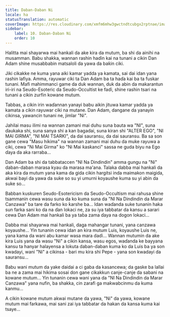 ```yaml
---
title: Daban-Daban Ni
locale: ha
statusTranslation: automatic
coverImage: https://res.cloudinary.com/xmfm6mhw3gwctndtcubgx2rptnae/image/upload/v1740468922/small_cover_tratado_de_psicologia_revolucionaria_a4c0dca4e0.webp
sidebar:
    label: 10. Daban-Daban Ni
    order: 10
---
```

Halitta mai shayarwa mai hankali da ake kira da mutum, ba shi da ainihi na musamman. Babu shakka, wannan rashin haɗin kai na tunani a cikin Dan Adam shine musabbabin matsaloli da yawa da baƙin ciki.

Jiki cikakke ne kuma yana aiki kamar yadda ya kamata, sai dai idan yana rashin lafiya. Amma, rayuwar ciki ta Dan Adam ba ta haɗa kai ba ta fuskar tunani. Mafi mahimmanci game da duk wannan, duk da abin da makarantun iri-iri na Seudo-Esoteric da Seudo-Occultist ke faɗi, shine rashin tsari na tunani a cikin zurfin kowane mutum.

Tabbas, a cikin irin waɗannan yanayi babu aikin jituwa kamar yadda ya kamata a cikin rayuwar ciki na mutane. Dan Adam, dangane da yanayin cikinsa, yawancin tunani ne, jimlar "Ni".

Jahilai masu ilimi na wannan zamani mai duhu suna bauta wa "NI", suna ɗaukaka shi, suna sanya shi a kan bagadai, suna kiran shi "ALTER EGO", "NI MAI GIRMA", "NI MAI TSARKI", da dai sauransu, da dai sauransu. Ba sa son gane cewa "Masu hikima" na wannan zamani mai duhu da muke rayuwa a ciki, cewa "Ni Mai Girma" ko "Ni Mai ƙasƙanci" sassa ne guda biyu na Ego ɗaya da aka rarraba...

Dan Adam ba shi da tabbataccen "NI Na Dindindin" amma gungu na "Ni" daban-daban marasa kyau da marasa ma'ana. Talaka dabba mai hankali da aka kira da mutum yana kama da gida cikin hargitsi inda maimakon maigida, akwai bayi da yawa da suke so su yi umurni koyaushe kuma su yi abin da suke so...

Babban kuskuren Seudo-Esotericism da Seudo-Occultism mai rahusa shine tsammanin cewa wasu suna da ko kuma suna da "NI Na Dindindin da Marar Canzawa" ba tare da farko ko ƙarshe ba... Idan waɗanda suke tunanin haka sun farka sani ko da na ɗan lokaci ne, za su iya tabbatar da kansu a sarari cewa Dan Adam mai hankali ba ya taɓa zama ɗaya na dogon lokaci...

Dabba mai shayarwa mai hankali, daga mahangar tunani, yana canzawa koyaushe... Yin tunanin cewa idan an kira mutum Luis, koyaushe Luis ne, yana kama da wani abu kamar wasa mara daɗi... Wannan mutumin da ake kira Luis yana da wasu "Ni" a cikin kansa, wasu egos, waɗanda ke bayyana kansu ta hanyar halayensa a lokuta daban-daban kuma ko da Luis ba ya son kwadayi, wani "Ni" a cikinsa - bari mu kira shi Pepe - yana son kwadayi da sauransu...

Babu wani mutum da yake daidai a ci gaba da kasancewa; da gaske ba lallai ba ne a zama mai hikima sosai don gane cikakkun canje-canje da sabani na kowane mutum... Yin tunanin cewa wani yana da "NI Na Dindindin da Marar Canzawa" yana nufin, ba shakka, cin zarafi ga maƙwabcinmu da kuma kanmu...

A cikin kowane mutum akwai mutane da yawa, "Ni" da yawa, kowane mutum mai farkawa, mai sani zai iya tabbatar da hakan da kansa kuma kai tsaye...

